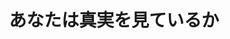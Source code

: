 ﻿---
title: "あなたは真実を見ているか"
category: "その他"
vol: "25"
interviewee: "内川 惠二 "
url: ""
tags: []
pdf: "25-4.pdf"
facephoto: ""
career: ""
preface: "視覚の他の機能や色覚についても広く研究を行っている内川。眼は止まっては動くということを繰り返しているのだが、今回は眼がすばやく動いているときの像をシャットアウトするような作用であるサッケード抑制の話を伺った。"
---
